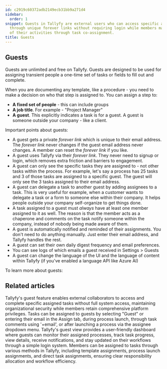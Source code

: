 ```yaml
---
id: c2919c60372adb2149ecb31bb9a271d4
sidebar:
  order: 1
snippet: Guests in Tallyfy are external users who can access specific assigned tasks
  through unique forever links without requiring login while members maintain oversight
  of their activities through task co-assignment.
title: Guests
---
```


## Guests

Guests are unlimited and free on Tallyfy. Guests are designed to be used for assigning transient people a one-time set of tasks or fields to fill out and complete.

When you are documenting any template, like a procedure - you need to make a decision on who that step is assigned to. You can assign a step to:

- **A fixed set of people** - this can include groups
- **A job title**. For example - "Project Manager"
- **A guest**. This explicitly indicates a task is for a guest. A guest is someone outside your company - like a client.

Important points about guests:

* A guest gets a private _forever link_ which is unique to their email address. The _forever link_ never changes if the guest email address never changes. A member can reset the _forever link_ if you like.
* A guest uses Tallyfy via their _forever link_. They never need to signup or login, which removes extra friction and barriers to engagement.
* A guest can only see the specific tasks they are assigned to - not other tasks within the process. For example, let's say a process has 25 tasks and 3 of those tasks are assigned to a specific guest. The guest will only see the 3 tasks assigned to their email address.
* A guest can delegate a task to another guest by adding assignees to a task. This is very useful for example, when a customer wants to delegate a task or a form to someone else within their company. It helps people outside your company self-organize to get things done.
* A task assigned to a guest must _always_ have at least one member assigned to it as well. The reason is that the member acts as a chaperone and comments on the task notify someone within the company, instead of nobody being made aware of them.
* A guest is automatically notified and reminded of their assignments. You don't need to do anything manually. Just enter their email address, and Tallyfy handles the rest.
* A guest can set their own daily digest frequency and email preferences.
* You can see logs of which emails a guest received in Settings > Guests
* A guest can change the language of the UI and the language of content within Tallyfy (if you've enabled a language API like Azure AI)

To learn more about guests:



<PageTree />


## Related articles
<CardGrid>
<LinkTitleCard header="<b>Guests > What is a guest</b>" href="/products/pro/documenting/guests/what-is-a-guest/" > Tallyfy's guest feature enables external collaborators to access and complete specific assigned tasks without full system access, maintaining organizational security while members retain comprehensive platform privileges. </LinkTitleCard>
<LinkTitleCard header="<b>Guests > Assign tasks to guests</b>" href="/products/pro/documenting/guests/how-can-i-assign-tasks-to-guest-users-in-tallyfy/" > Tasks can be assigned to guests by selecting "Guest" or entering their email in the Assign tab, during process launch, through task comments using '+email', or after launching a process via the assignee dropdown menu. </LinkTitleCard>
<LinkTitleCard header="<b>Guests > The guest view</b>" href="/products/pro/documenting/guests/how-can-guests-monitor-their-processes-on-tallyfy/" > Tallyfy's guest view provides a user-friendly dashboard where guests can monitor their assigned processes, track task progress, view details, receive notifications, and stay updated on their workflows through a simple login system. </LinkTitleCard>
<LinkTitleCard header="<b>Edit Task > Assign members or guests after launching</b>" href="/products/pro/tracking-and-tasks/tasks/edit-task/how-can-i-assign-members-to-tasks-in-tallyfy/" > Members can be assigned to tasks through various methods in Tallyfy, including template assignments, process launch assignments, and direct task assignments, ensuring clear responsibility allocation and workflow efficiency. </LinkTitleCard>
</CardGrid>